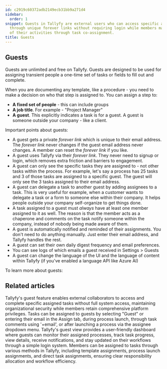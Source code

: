 ```yaml
---
id: c2919c60372adb2149ecb31bb9a271d4
sidebar:
  order: 1
snippet: Guests in Tallyfy are external users who can access specific assigned tasks
  through unique forever links without requiring login while members maintain oversight
  of their activities through task co-assignment.
title: Guests
---
```


## Guests

Guests are unlimited and free on Tallyfy. Guests are designed to be used for assigning transient people a one-time set of tasks or fields to fill out and complete.

When you are documenting any template, like a procedure - you need to make a decision on who that step is assigned to. You can assign a step to:

- **A fixed set of people** - this can include groups
- **A job title**. For example - "Project Manager"
- **A guest**. This explicitly indicates a task is for a guest. A guest is someone outside your company - like a client.

Important points about guests:

* A guest gets a private _forever link_ which is unique to their email address. The _forever link_ never changes if the guest email address never changes. A member can reset the _forever link_ if you like.
* A guest uses Tallyfy via their _forever link_. They never need to signup or login, which removes extra friction and barriers to engagement.
* A guest can only see the specific tasks they are assigned to - not other tasks within the process. For example, let's say a process has 25 tasks and 3 of those tasks are assigned to a specific guest. The guest will only see the 3 tasks assigned to their email address.
* A guest can delegate a task to another guest by adding assignees to a task. This is very useful for example, when a customer wants to delegate a task or a form to someone else within their company. It helps people outside your company self-organize to get things done.
* A task assigned to a guest must _always_ have at least one member assigned to it as well. The reason is that the member acts as a chaperone and comments on the task notify someone within the company, instead of nobody being made aware of them.
* A guest is automatically notified and reminded of their assignments. You don't need to do anything manually. Just enter their email address, and Tallyfy handles the rest.
* A guest can set their own daily digest frequency and email preferences.
* You can see logs of which emails a guest received in Settings > Guests
* A guest can change the language of the UI and the language of content within Tallyfy (if you've enabled a language API like Azure AI)

To learn more about guests:



<PageTree />


## Related articles
<CardGrid>
<LinkTitleCard header="<b>Guests > What is a guest</b>" href="/products/pro/documenting/guests/what-is-a-guest/" > Tallyfy's guest feature enables external collaborators to access and complete specific assigned tasks without full system access, maintaining organizational security while members retain comprehensive platform privileges. </LinkTitleCard>
<LinkTitleCard header="<b>Guests > Assign tasks to guests</b>" href="/products/pro/documenting/guests/how-can-i-assign-tasks-to-guest-users-in-tallyfy/" > Tasks can be assigned to guests by selecting "Guest" or entering their email in the Assign tab, during process launch, through task comments using '+email', or after launching a process via the assignee dropdown menu. </LinkTitleCard>
<LinkTitleCard header="<b>Guests > The guest view</b>" href="/products/pro/documenting/guests/how-can-guests-monitor-their-processes-on-tallyfy/" > Tallyfy's guest view provides a user-friendly dashboard where guests can monitor their assigned processes, track task progress, view details, receive notifications, and stay updated on their workflows through a simple login system. </LinkTitleCard>
<LinkTitleCard header="<b>Edit Task > Assign members or guests after launching</b>" href="/products/pro/tracking-and-tasks/tasks/edit-task/how-can-i-assign-members-to-tasks-in-tallyfy/" > Members can be assigned to tasks through various methods in Tallyfy, including template assignments, process launch assignments, and direct task assignments, ensuring clear responsibility allocation and workflow efficiency. </LinkTitleCard>
</CardGrid>